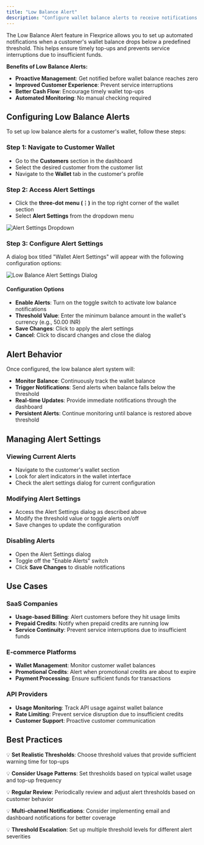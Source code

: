 ```yaml
---
title: "Low Balance Alert"
description: "Configure wallet balance alerts to receive notifications when customer wallet balance falls below specified thresholds."
---
```


The Low Balance Alert feature in Flexprice allows you to set up automated notifications when a customer's wallet balance drops below a predefined threshold. This helps ensure timely top-ups and prevents service interruptions due to insufficient funds.

**Benefits of Low Balance Alerts:**

- **Proactive Management**: Get notified before wallet balance reaches zero
- **Improved Customer Experience**: Prevent service interruptions
- **Better Cash Flow**: Encourage timely wallet top-ups
- **Automated Monitoring**: No manual checking required

## Configuring Low Balance Alerts

To set up low balance alerts for a customer's wallet, follow these steps:

### Step 1: Navigate to Customer Wallet

- Go to the **Customers** section in the dashboard
- Select the desired customer from the customer list
- Navigate to the **Wallet** tab in the customer's profile

### Step 2: Access Alert Settings

- Click the **three-dot menu (⋮)** in the top right corner of the wallet section
- Select **Alert Settings** from the dropdown menu

![Alert Settings Dropdown](/images/alert_setting_dropdown.png)

### Step 3: Configure Alert Settings

A dialog box titled "Wallet Alert Settings" will appear with the following configuration options:

![Low Balance Alert Settings Dialog](/images/low_balance_alert_expanded.png)

#### Configuration Options

- **Enable Alerts**: Turn on the toggle switch to activate low balance notifications
- **Threshold Value**: Enter the minimum balance amount in the wallet's currency (e.g., 50.00 INR)
- **Save Changes**: Click to apply the alert settings
- **Cancel**: Click to discard changes and close the dialog

## Alert Behavior

Once configured, the low balance alert system will:

- **Monitor Balance**: Continuously track the wallet balance
- **Trigger Notifications**: Send alerts when balance falls below the threshold
- **Real-time Updates**: Provide immediate notifications through the dashboard
- **Persistent Alerts**: Continue monitoring until balance is restored above threshold

## Managing Alert Settings

### Viewing Current Alerts

- Navigate to the customer's wallet section
- Look for alert indicators in the wallet interface
- Check the alert settings dialog for current configuration

### Modifying Alert Settings

- Access the Alert Settings dialog as described above
- Modify the threshold value or toggle alerts on/off
- Save changes to update the configuration

### Disabling Alerts

- Open the Alert Settings dialog
- Toggle off the "Enable Alerts" switch
- Click **Save Changes** to disable notifications

## Use Cases

### SaaS Companies

- **Usage-based Billing**: Alert customers before they hit usage limits
- **Prepaid Credits**: Notify when prepaid credits are running low
- **Service Continuity**: Prevent service interruptions due to insufficient funds

### E-commerce Platforms

- **Wallet Management**: Monitor customer wallet balances
- **Promotional Credits**: Alert when promotional credits are about to expire
- **Payment Processing**: Ensure sufficient funds for transactions

### API Providers

- **Usage Monitoring**: Track API usage against wallet balance
- **Rate Limiting**: Prevent service disruption due to insufficient credits
- **Customer Support**: Proactive customer communication

## Best Practices

💡 **Set Realistic Thresholds**: Choose threshold values that provide sufficient warning time for top-ups

💡 **Consider Usage Patterns**: Set thresholds based on typical wallet usage and top-up frequency

💡 **Regular Review**: Periodically review and adjust alert thresholds based on customer behavior

💡 **Multi-channel Notifications**: Consider implementing email and dashboard notifications for better coverage

💡 **Threshold Escalation**: Set up multiple threshold levels for different alert severities
